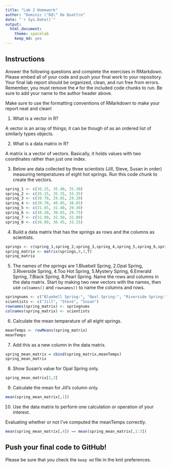 ```yaml
---
title: "Lab 2 Homework"
author: "Dominic \"DQ\" De Quattro"
date: "`r Sys.Date()`"
output:
  html_document: 
    theme: spacelab
    keep_md: yes
---
```


## Instructions
Answer the following questions and complete the exercises in RMarkdown. Please embed all of your code and push your final work to your repository. Your final lab report should be organized, clean, and run free from errors. Remember, you must remove the `#` for the included code chunks to run. Be sure to add your name to the author header above.  

Make sure to use the formatting conventions of RMarkdown to make your report neat and clean!  

1. What is a vector in R?  

A vector is an array of things; it can be though of as an ordered list of similarly types objects.

2. What is a data matrix in R?  

A matrix is a vector of vectors. Basically, it holds values with two coordinates rather than just one index.

3. Below are data collected by three scientists (Jill, Steve, Susan in order) measuring temperatures of eight hot springs. Run this code chunk to create the vectors.  
```r
spring_1 <- c(36.25, 35.40, 35.30)
spring_2 <- c(35.15, 35.35, 33.35)
spring_3 <- c(30.70, 29.65, 29.20)
spring_4 <- c(39.70, 40.05, 38.65)
spring_5 <- c(31.85, 31.40, 29.30)
spring_6 <- c(30.20, 30.65, 29.75)
spring_7 <- c(32.90, 32.50, 32.80)
spring_8 <- c(36.80, 36.45, 33.15)
```

4. Build a data matrix that has the springs as rows and the columns as scientists.  

```r
springs <- c(spring_1,spring_2,spring_3,spring_4,spring_5,spring_6,spring_7,spring_8)
spring_matrix <- matrix(springs,8,3,T)
spring_matrix
```


5. The names of the springs are 1.Bluebell Spring, 2.Opal Spring, 3.Riverside Spring, 4.Too Hot Spring, 5.Mystery Spring, 6.Emerald Spring, 7.Black Spring, 8.Pearl Spring. Name the rows and columns in the data matrix. Start by making two new vectors with the names, then use `colnames()` and `rownames()` to name the columns and rows.

```r
springnums <- c("Bluebell Spring:", "Opal Spring:", "Riverside Spring:", "Too Hot Spring:", "Mystery Spring:", "Emerald Spring:", "Black Spring:", "Pearl Spring:")
scientists <- c("Jill", "Steve", "Susan")
rownames(spring_matrix) <- springnums
colnames(spring_matrix) <- scientists
```

6. Calculate the mean temperature of all eight springs.
```r
meanTemps <- rowMeans(spring_matrix)
meanTemps
```

7. Add this as a new column in the data matrix.  
```r
spring_mean_matrix = cbind(spring_matrix,meanTemps)
spring_mean_matrix
```


8. Show Susan's value for Opal Spring only.
```r
spring_mean_matrix[2,3]
```

9. Calculate the mean for Jill's column only.  
```r
mean(spring_mean_matrix[,1])
```

10. Use the data matrix to perform one calculation or operation of your interest.

Evaluating whether or not I've computed the meanTemps correctly.
```r
mean(spring_mean_matrix[,4]) == mean(spring_mean_matrix[,1:3])
```

## Push your final code to GitHub!
Please be sure that you check the `keep md` file in the knit preferences.  
